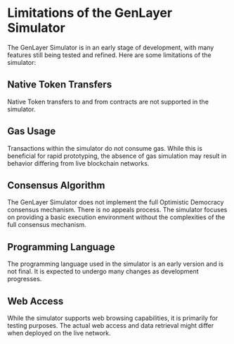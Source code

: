 # Limitations of the GenLayer Simulator

The GenLayer Simulator is in an early stage of development, with many features still being tested and refined. Here are some limitations of the simulator:

## Native Token Transfers
Native Token transfers to and from contracts are not supported in the simulator.

## Gas Usage
Transactions within the simulator do not consume gas. While this is beneficial for rapid prototyping, the absence of gas simulation may result in behavior differing from live blockchain networks.

## Consensus Algorithm
The GenLayer Simulator does not implement the full Optimistic Democracy consensus mechanism. There is no appeals process. The simulator focuses on providing a basic execution environment without the complexities of the full consensus mechanism.

## Programming Language
The programming language used in the simulator is an early version and is not final. It is expected to undergo many changes as development progresses.

## Web Access
While the simulator supports web browsing capabilities, it is primarily for testing purposes. The actual web access and data retrieval might differ when deployed on the live network.
